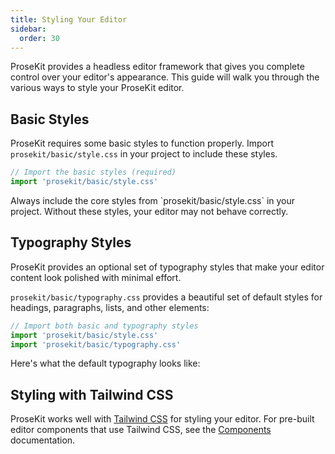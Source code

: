 ```yaml
---
title: Styling Your Editor
sidebar:
  order: 30
---
```



ProseKit provides a headless editor framework that gives you complete control over your editor's appearance. This guide will walk you through the various ways to style your ProseKit editor.

## Basic Styles

ProseKit requires some basic styles to function properly. Import `prosekit/basic/style.css` in your project to include these styles.

```ts
// Import the basic styles (required)
import 'prosekit/basic/style.css'
```

<Aside type="caution">
  Always include the core styles from `prosekit/basic/style.css` in your project. Without these styles, your editor may not behave correctly.
</Aside>

## Typography Styles

ProseKit provides an optional set of typography styles that make your editor content look polished with minimal effort.

`prosekit/basic/typography.css` provides a beautiful set of default styles for headings, paragraphs, lists, and other elements:

```ts
// Import both basic and typography styles
import 'prosekit/basic/style.css'
import 'prosekit/basic/typography.css'
```

Here's what the default typography looks like:

<Demo story="typography" showCode={false} />

## Styling with Tailwind CSS

ProseKit works well with [Tailwind CSS](https://tailwindcss.com) for styling your editor. For pre-built editor components that use Tailwind CSS, see the [Components](/components/) documentation.
